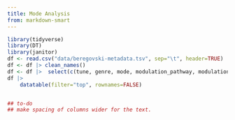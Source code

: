 ```yaml
--- 
title: Mode Analysis
from: markdown-smart
---
```


```r
library(tidyverse)
library(DT)
library(janitor)
df <- read.csv("data/beregovski-metadata.tsv", sep="\t", header=TRUE)
df <- df |> clean_names()
df <- df |>  select(c(tune, genre, mode, modulation_pathway, modulation_measures, one_mode, mode_notes))
df |>          
    datatable(filter="top", rownames=FALSE)


## to-do
## make spacing of columns wider for the text.

```